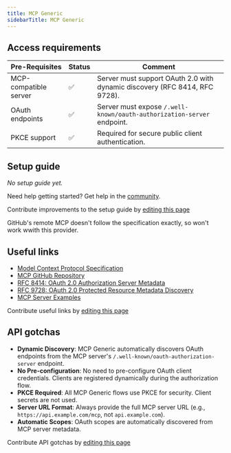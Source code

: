 ```yaml
---
title: MCP Generic
sidebarTitle: MCP Generic
---
```


## Access requirements
| Pre-Requisites | Status | Comment |
| - | - | - |
| MCP-compatible server | ✅ | Server must support OAuth 2.0 with dynamic discovery (RFC 8414, RFC 9728). |
| OAuth endpoints | ✅ | Server must expose `/.well-known/oauth-authorization-server` endpoint. |
| PKCE support | ✅ | Required for secure public client authentication. |

## Setup guide

_No setup guide yet._

<Tip>Need help getting started? Get help in the [community](https://nango.dev/slack).</Tip>

<Note>Contribute improvements to the setup guide by [editing this page](https://github.com/nangohq/nango/tree/master/docs-v2/integrations/all/mcp-generic.mdx)</Note>

<Note>GitHub's remote MCP doesn't follow the specification exactly, so won't work wwith this provider.</Note>

## Useful links

- [Model Context Protocol Specification](https://spec.modelcontextprotocol.io/)
- [MCP GitHub Repository](https://github.com/modelcontextprotocol)
- [RFC 8414: OAuth 2.0 Authorization Server Metadata](https://tools.ietf.org/html/rfc8414)
- [RFC 9728: OAuth 2.0 Protected Resource Metadata Discovery](https://tools.ietf.org/html/rfc9728)
- [MCP Server Examples](https://github.com/modelcontextprotocol/servers)

<Note>Contribute useful links by [editing this page](https://github.com/nangohq/nango/tree/master/docs-v2/integrations/all/mcp-generic.mdx)</Note>

## API gotchas

- **Dynamic Discovery**: MCP Generic automatically discovers OAuth endpoints from the MCP server's `/.well-known/oauth-authorization-server` endpoint.
- **No Pre-configuration**: No need to pre-configure OAuth client credentials. Clients are registered dynamically during the authorization flow.
- **PKCE Required**: All MCP Generic flows use PKCE for security. Client secrets are not used.
- **Server URL Format**: Always provide the full MCP server URL (e.g., `https://api.example.com/mcp`, not `api.example.com`).
- **Automatic Scopes**: OAuth scopes are automatically discovered from MCP server metadata.

<Note>Contribute API gotchas by [editing this page](https://github.com/nangohq/nango/tree/master/docs-v2/integrations/all/mcp-generic.mdx)</Note>
